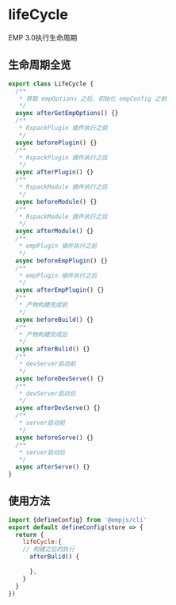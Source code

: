 # lifeCycle
EMP 3.0执行生命周期

## 生命周期全览
```js title="入口文件"
export class LifeCycle {
  /**
   * 获取 empOptions 之后、初始化 empConfig 之前
   */
  async afterGetEmpOptions() {}
  /**
   * RspackPlugin 插件执行之前
   */
  async beforePlugin() {}
  /**
   * RspackPlugin 插件执行之后
   */
  async afterPlugin() {}
  /**
   * RspackModule 插件执行之后
   */
  async beforeModule() {}
  /**
   * RspackModule 插件执行之后
   */
  async afterModule() {}
  /**
   * empPlugin 插件执行之前
   */
  async beforeEmpPlugin() {}
  /**
   * empPlugin 插件执行之后
   */
  async afterEmpPlugin() {}
  /**
   * 产物构建完成前
   */
  async beforeBuild() {}
  /**
   * 产物构建完成后
   */
  async afterBulid() {}
  /**
   * devServer启动前
   */
  async beforeDevServe() {}
  /**
   * devServer启动后
   */
  async afterDevServe() {}
  /**
   * server启动前
   */
  async beforeServe() {}
  /**
   * server启动后
   */
  async afterServe() {}
}


```
## 使用方法
```js title="emp.config.js"
import {defineConfig} from '@empjs/cli'
export default defineConfig(store => {
  return {
    lifeCycle:{
    // 构建之后的执行
      afterBulid() {
        
      },
    }
  }
})

```